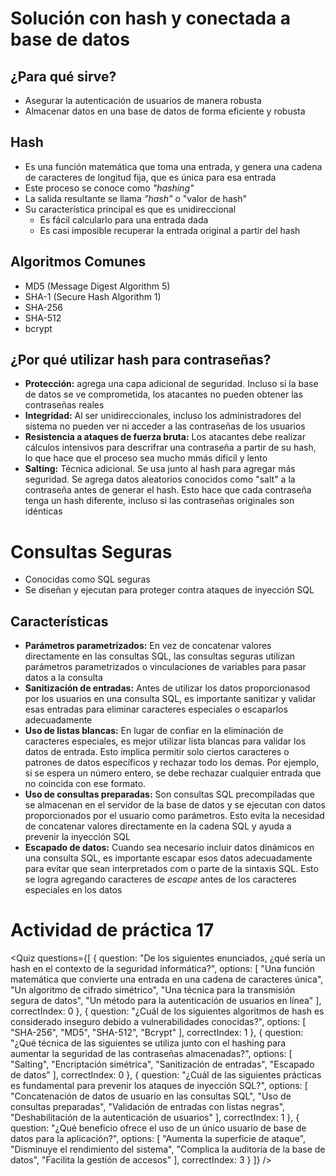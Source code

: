 
# Solución con hash y conectada a base de datos

## ¿Para qué sirve?
- Asegurar la autenticación de usuarios de manera robusta
- Almacenar datos en una base de datos de forma eficiente y robusta

## Hash
- Es una función matemática que toma una entrada, y genera una cadena de caracteres de longitud fija, que es única para esa entrada
- Este proceso se conoce como *"hashing"*
- La salida resultante se llama *"hash"* o "valor de hash"
- Su característica principal es que es unidireccional
	- Es fácil calcularlo para una entrada dada
	- Es casi imposible recuperar la entrada original a partir del hash

## Algoritmos Comunes
- MD5 (Message Digest Algorithm 5)
- SHA-1 (Secure Hash Algorithm 1)
- SHA-256
- SHA-512
- bcrypt

## ¿Por qué utilizar hash para contraseñas?

- **Protección:** agrega una capa adicional de seguridad. Incluso si la base de datos se ve comprometida, los atacantes no pueden obtener las contraseñas reales
- **Integridad:** Al ser unidireccionales, incluso los administradores del sistema no pueden ver ni acceder a las contraseñas de los usuarios
- **Resistencia a ataques de fuerza bruta:** Los atacantes debe realizar cálculos intensivos para descrifrar una contraseña a partir de su hash, lo que hace que el proceso sea mucho mmás difícil y lento
- **Salting:** Técnica adicional. Se usa junto al hash para agregar más seguridad. Se agrega datos aleatorios conocidos como "salt" a la contraseña antes de generar el hash. Esto hace que cada contraseña tenga un hash diferente, incluso si las contraseñas originales son idénticas

# Consultas Seguras
- Conocidas como SQL seguras
- Se diseñan y ejecutan para proteger contra ataques de inyección SQL

## Características
- **Parámetros parametrizados:** En vez de concatenar valores directamente en las consultas SQL, las consultas seguras utilizan parámetros parametrizados o vinculaciones de variables para pasar datos a la consulta
- **Sanitización de entradas:** Antes de utilizar los datos proporcionasod por los usuarios en una consulta SQL, es importante sanitizar y validar esas entradas para eliminar caracteres especiales o escaparlos adecuadamente
- **Uso de listas blancas:** En lugar de confiar en la eliminación de caracteres especiales, es mejor utilizar lista blancas para validar los datos de entrada. Esto implica permitir solo ciertos caracteres o patrones de datos específicos y rechazar todo los demas. Por ejemplo, si se espera un número entero, se debe rechazar cualquier entrada que no coincida con ese formato.
- **Uso de consultas preparadas:** Son consultas SQL precompiladas que se almacenan en el servidor de la base de datos y se ejecutan con datos proporcionados por el usuario como parámetros. Esto evita la necesidad de concatenar valores directamente en la cadena SQL y ayuda a prevenir la inyección SQL
- **Escapado de datos:** Cuando sea necesario incluir datos dinámicos en una consulta SQL, es importante escapar esos datos adecuadamente para evitar que sean interpretados com o parte de la sintaxis SQL. Esto se logra agregando caracteres de *escape* antes de los caracteres especiales en los datos

# Actividad de práctica 17

<Quiz questions={[
  {
    question: "De los siguientes enunciados, ¿qué sería un hash en el contexto de la seguridad informática?",
    options: [
      "Una función matemática que convierte una entrada en una cadena de caracteres única",
      "Un algoritmo de cifrado simétrico",
      "Una técnica para la transmisión segura de datos",
      "Un método para la autenticación de usuarios en línea"
    ],
    correctIndex: 0
  },
  {
    question: "¿Cuál de los siguientes algoritmos de hash es considerado inseguro debido a vulnerabilidades conocidas?",
    options: [
      "SHA-256",
      "MD5",
      "SHA-512",
      "Bcrypt"
    ],
    correctIndex: 1
  },
  {
    question: "¿Qué técnica de las siguientes se utiliza junto con el hashing para aumentar la seguridad de las contraseñas almacenadas?",
    options: [
      "Salting",
      "Encriptación simétrica",
      "Sanitización de entradas",
      "Escapado de datos"
    ],
    correctIndex: 0
  },
  {
    question: "¿Cuál de las siguientes prácticas es fundamental para prevenir los ataques de inyección SQL?",
    options: [
      "Concatenación de datos de usuario en las consultas SQL",
      "Uso de consultas preparadas",
      "Validación de entradas con listas negras",
      "Deshabilitación de la autenticación de usuarios"
    ],
    correctIndex: 1
  },
  {
    question: "¿Qué beneficio ofrece el uso de un único usuario de base de datos para la aplicación?",
    options: [
      "Aumenta la superficie de ataque",
      "Disminuye el rendimiento del sistema",
      "Complica la auditoría de la base de datos",
      "Facilita la gestión de accesos"
    ],
    correctIndex: 3
  }
]} />